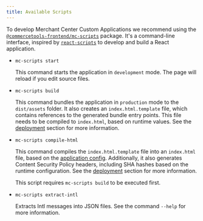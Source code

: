 ```yaml
---
title: Available Scripts
---
```


To develop Merchant Center Custom Applications we recommend using the [`@commercetools-frontend/mc-scripts`](https://www.npmjs.com/package/@commercetools-frontend/mc-scripts) package.
It's a command-line interface, inspired by [`react-scripts`](https://www.npmjs.com/package/react-scripts) to develop and build a React application.

- `mc-scripts start`

  This command starts the application in `development` mode. The page will reload if you edit source files.

- `mc-scripts build`

  This command bundles the application in `production` mode to the `dist/assets` folder.
  It also creates an `index.html.template` file, which contains references to the generated bundle entry points. This file needs to be compiled to `index.html`, based on runtime values. See the [deployment](/deployment/production-build) section for more information.

- `mc-scripts compile-html`

  This command compiles the `index.html.template` file into an `index.html` file, based on the [application config](/development/application-config). Additionally, it also generates Content Security Policy headers, including SHA hashes based on the runtime configuration. See the [deployment](/deployment/production-build) section for more information.

  <Info>

  This script requires `mc-scripts build` to be executed first.

  </Info>

* `mc-scripts extract-intl`

  Extracts Intl messages into JSON files. See the command `--help` for more information.
